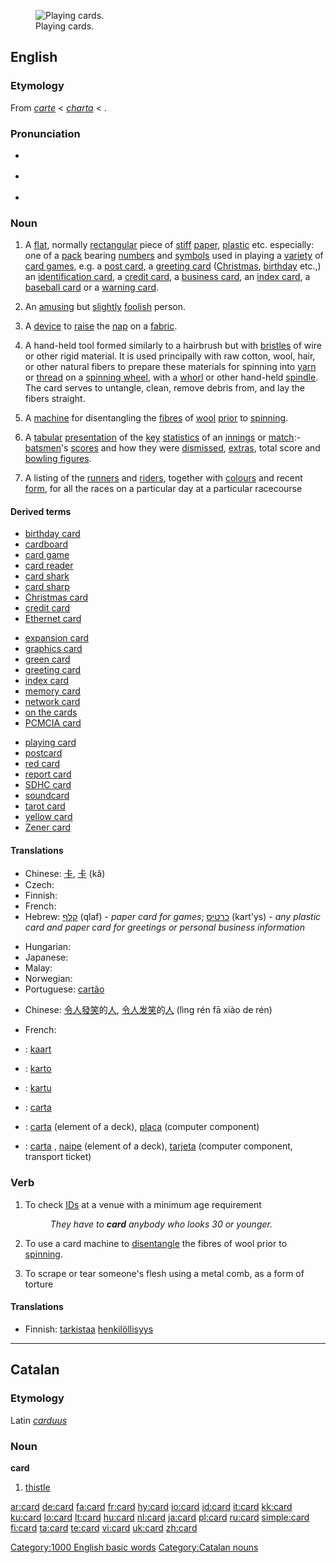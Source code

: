 {{wikipedia}}
[[Image:Bild-VierUnter.jpg|thumb|right|Playing cards.]]
==English==

===Etymology===
From {{etyl|fro}} ''[[carte]]'' < {{etyl|la}} ''[[charta]]'' < {{etyl|grc}} {{term|χάρτης||paper, papyrus|tr=chartēs|lang=grc|sc=polytonic}}.

===Pronunciation===
* {{IPA|/kɑːd/}} {{italbrac|[[RP]]}}
* {{a|US}} {{IPA|/kɑːrd/}}
* {{audio|en-us-card.ogg|Audio (US)}}
*: {{rhymes|ɑː(r)d}}

===Noun===
{{en-noun|s|-}}

# A [[flat]], normally [[rectangular]] piece of [[stiff]] [[paper]], [[plastic]] etc. especially: one of a [[pack]] bearing [[number]]s and [[symbol]]s used in playing a [[variety]] of [[card game]]s, e.g. a [[post card]], a [[greeting card]] ([[Christmas]], [[birthday]] etc.,) an [[identification card]], a [[credit card]], a [[business card]], an [[index card]], a [[baseball card]] or a [[warning card]].
# {{informal}} An [[amusing]] but [[slightly]] [[foolish]] person.
# {{context|rare|textiles}} A [[device]] to [[raise]] the [[nap]] on a [[fabric]].
# A hand-held tool formed similarly to a hairbrush but with [[bristles]] of wire or other rigid material.  It is used principally with raw cotton, wool, hair, or other natural fibers to prepare these materials for spinning into [[yarn]] or [[thread]] on a [[spinning wheel]], with a [[whorl]] or other hand-held [[spindle]].  The card serves to untangle, clean, remove debris from, and lay the fibers straight.
# {{context|rare|textiles}} A [[machine]] for disentangling the [[fibre]]s of [[wool]] [[prior]] to [[spinning]].
# {{Cricket}} A [[tabular]] [[presentation]] of the [[key]] [[statistics]] of an [[innings]] or [[match]]:- [[batsman|batsmen]]'s [[score]]s and how they were [[dismissed]], [[extras]], total score and [[bowling figures]].
# {{horse racing}} A listing of the [[runner]]s and [[rider]]s, together with [[colour]]s and recent [[form]], for all the races on a particular day at a particular racecourse

====Derived terms====
{{top3}}
* [[birthday card]]
* [[cardboard]]
* [[card game]]
* [[card reader]]
* [[card shark]]
* [[card sharp]]
* [[Christmas card]]
* [[credit card]]
* [[Ethernet card]]
{{mid3}}
* [[expansion card]]
* [[graphics card]]
* [[green card]]
* [[greeting card]]
* [[index card]]
* [[memory card]]
* [[network card]]
* [[on the cards]]
* [[PCMCIA card]]
{{mid3}}
* [[playing card]]
* [[postcard]]
* [[red card]]
* [[report card]]
* [[SDHC card]]
* [[soundcard]]
* [[tarot card]]<!-- capitalised? -->
* [[yellow card]]
* [[Zener card]]
{{bottom}}

====Translations====
{{trans-top|A flat, normally rectangular piece of stiff paper, plastic etc.}}
* Chinese: [[卡]], [[卡]] (kǎ)
* Czech: {{t-|cs|karta|f}}
* Finnish: {{t+|fi|kortti}}
* French: {{t+|fr|carte|f}}
* Hebrew: [[קלף]] (qlaf) {{m}} - ''paper card for games''; [[כרטיס]] (kart'ys) {{m}} - ''any plastic card and paper card for greetings or personal business information''
{{trans-mid}}
* Hungarian: {{t+|hu|kártya}}
* Japanese: {{t+|ja|カード|tr=kādo|sc=Jpan}}
* Malay: {{t+|ms|kad|xs=Malay}}
* Norwegian: {{t+|no|kort|n}}
* Portuguese: [[cartão]] {{m}}
{{trans-bottom}}

{{trans-top|(Informal) An amusing person}}
* Chinese: [[令人]][[發笑]]的[[人]], [[令人]][[发笑]]的[[人]] (lìng rén fā xiào de rén)
{{trans-mid}}
{{trans-bottom}}

{{trans-top|A device to raise the nap on a fabric}}
{{trans-mid}}
{{trans-bottom}}

{{trans-top|A machine for disentagling the fibres of wool prior to spinning}}
* French: {{t+|fr|carde|f}}
{{trans-mid}}
{{trans-bottom}}

{{trans-top|(cricket) A tabular presentation of the key statistics of an innings or match}}
{{trans-mid}}
{{trans-bottom}}

{{checktrans-top}}
* {{ttbc|Dutch}}: [[kaart]] {{f}}
* {{ttbc|Ido}}: [[karto]]
* {{ttbc|Indonesian}}: [[kartu]]
{{checktrans-mid}}
* {{ttbc|Interlingua}}: [[carta]]
* {{ttbc|Portuguese}}: [[carta]] {{f}} (element of a deck), [[placa]] {{f}} (computer component)
* {{ttbc|Spanish}}: [[carta]] {{f}}, [[naipe]] {{m}} (element of a deck), [[tarjeta]] {{f}} (computer component, transport ticket)
{{checktrans-bottom}}

===Verb===
{{en-verb}}

# To check [[ID]]s at a venue with a minimum age requirement
#: ''They have to '''card''' anybody who looks 30 or younger.''
# {{textiles}} To use a card machine to [[disentangle]] the fibres of wool prior to [[spin]]ning.
# To scrape or tear someone's flesh using a metal comb, as a form of torture

====Translations====
{{trans-top|To check IDs at a venue with a minimum age requirement}}
* Finnish: [[tarkistaa]] [[henkilöllisyys]]
{{trans-mid}}
{{trans-bottom}}

{{trans-top|To use the above device or machine}}
{{trans-mid}}
{{trans-bottom}}

[[Category:1000 English basic words]]

----

==Catalan==

===Etymology===
Latin ''[[carduus]]''

===Noun===
'''card''' {{m}}

# [[thistle]]

[[Category:Catalan nouns]]

[[ar:card]]
[[de:card]]
[[fa:card]]
[[fr:card]]
[[hy:card]]
[[io:card]]
[[id:card]]
[[it:card]]
[[kk:card]]
[[ku:card]]
[[lo:card]]
[[lt:card]]
[[hu:card]]
[[nl:card]]
[[ja:card]]
[[pl:card]]
[[ru:card]]
[[simple:card]]
[[fi:card]]
[[ta:card]]
[[te:card]]
[[vi:card]]
[[uk:card]]
[[zh:card]]